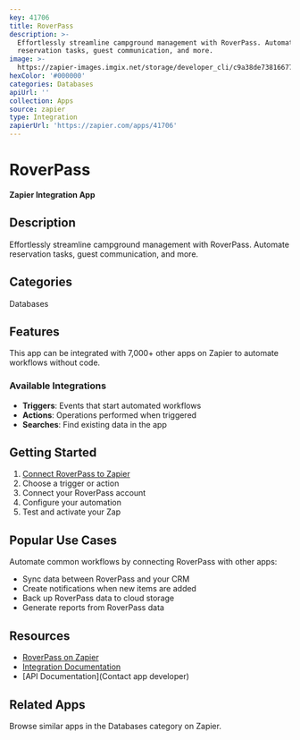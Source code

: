 ```yaml
---
key: 41706
title: RoverPass
description: >-
  Effortlessly streamline campground management with RoverPass. Automate
  reservation tasks, guest communication, and more.
image: >-
  https://zapier-images.imgix.net/storage/developer_cli/c9a38de73816677a817e69d95490f44b.png?auto=format%2Ccompress&ixlib=python-3.0.0&q=50
hexColor: '#000000'
categories: Databases
apiUrl: ''
collection: Apps
source: zapier
type: Integration
zapierUrl: 'https://zapier.com/apps/41706'
---
```

# RoverPass

**Zapier Integration App**

## Description

Effortlessly streamline campground management with RoverPass. Automate reservation tasks, guest communication, and more.

## Categories

Databases

## Features

This app can be integrated with 7,000+ other apps on Zapier to automate workflows without code.

### Available Integrations

- **Triggers**: Events that start automated workflows
- **Actions**: Operations performed when triggered
- **Searches**: Find existing data in the app

## Getting Started

1. [Connect RoverPass to Zapier](https://zapier.com/apps/41706)
2. Choose a trigger or action
3. Connect your RoverPass account
4. Configure your automation
5. Test and activate your Zap

## Popular Use Cases

Automate common workflows by connecting RoverPass with other apps:

- Sync data between RoverPass and your CRM
- Create notifications when new items are added
- Back up RoverPass data to cloud storage
- Generate reports from RoverPass data

## Resources

- [RoverPass on Zapier](https://zapier.com/apps/41706)
- [Integration Documentation](https://zapier.com/apps/41706/integrations)
- [API Documentation](Contact app developer)

## Related Apps

Browse similar apps in the Databases category on Zapier.
